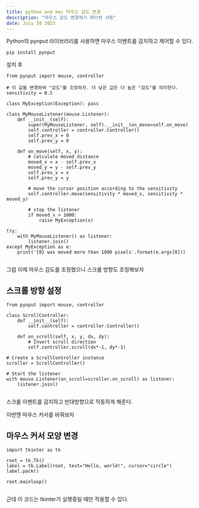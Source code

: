 ```yaml
---
title: python and mac 마우스 감도 변경
description: "마우스 감도 변경하기 파이썬 사용"
date: July 30 2023
---
```


Python의 pynput 라이브러리를 사용하면 마우스 이벤트를 감지하고 제어할 수 있다. 

```
pip install pynput
```


설치 후 

```
from pynput import mouse, controller

# 이 값을 변경하여 "감도"를 조정하자. 더 낮은 값은 더 높은 "감도"를 의미한다.
sensitivity = 0.5

class MyException(Exception): pass

class MyMouseListener(mouse.Listener):
    def __init__(self):
        super(MyMouseListener, self).__init__(on_move=self.on_move)
        self.controller = controller.Controller()
        self.prev_x = 0
        self.prev_y = 0

    def on_move(self, x, y):
        # calculate moved distance
        moved_x = x - self.prev_x
        moved_y = y - self.prev_y
        self.prev_x = x
        self.prev_y = y

        # move the cursor position according to the sensitivity
        self.controller.move(sensitivity * moved_x, sensitivity * moved_y)

        # stop the listener
        if moved_x > 1000:
            raise MyException(x)

try:
    with MyMouseListener() as listener:
        listener.join()
except MyException as e:
    print('{0} was moved more than 1000 pixels'.format(e.args[0]))


```

그럼 이제 마우스 감도를 조정했으니 스크롤 방향도 조정해보자

## 스크롤 방향 설정

```
from pynput import mouse, controller

class ScrollController:
    def __init__(self):
        self.controller = controller.Controller()

    def on_scroll(self, x, y, dx, dy):
        # Invert scroll direction
        self.controller.scroll(dx*-1, dy*-1)

# Create a ScrollController instance
scroller = ScrollController()

# Start the listener
with mouse.Listener(on_scroll=scroller.on_scroll) as listener:
    listener.join()


```

스크롤 이벤트를 감지하고 반대방향으로 작동하게 해준다.



이번엔 마우스 커서를 바꿔보자

## 마우스 커서 모양 변경

```
import tkinter as tk

root = tk.Tk()
label = tk.Label(root, text="Hello, world!", cursor="circle")
label.pack()

root.mainloop()


```

근데 이 코드는 tkinter가 실행중일 때만 적용할 수 있다.